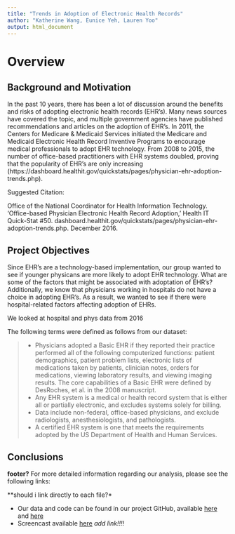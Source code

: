 ```yaml
---
title: "Trends in Adoption of Electronic Health Records"
author: "Katherine Wang, Eunice Yeh, Lauren Yoo"
output: html_document
---
```


# Overview

## Background and Motivation

In the past 10 years, there has been a lot of discussion around the benefits and risks of adopting electronic health records (EHR's). Many news sources have covered the topic, and multiple government agencies have published recommendations and articles on the adoption of EHR's. In 2011, the Centers for Medicare & Medicaid Services initiated the Medicare and Medicaid Electronic Health Record Inventive Programs to encourage medical professionals to adopt EHR technology. From 2008 to 2015, the number of office-based practitioners with EHR systems doubled, proving that the popularity of EHR's are only increasing (https://dashboard.healthit.gov/quickstats/pages/physician-ehr-adoption-trends.php).


Suggested Citation:

Office of the National Coordinator for Health Information Technology. 'Office-based Physician Electronic Health Record Adoption,' Health IT Quick-Stat #50. dashboard.healthit.gov/quickstats/pages/physician-ehr-adoption-trends.php. December 2016.

## Project Objectives

Since EHR's are a technology-based implementation, our group wanted to see if younger physicans are more likely to adopt EHR technology. What are some of the factors that might be associated with adoptation of EHR's? Additionally, we know that physicians working in hospitals do not have a choice in adopting EHR's. As a result, we wanted to see if there were hospital-related factors affecting adoption of EHRs. 

We looked at hospital and phys data from 2016

The following terms were defined as follows from our dataset:

> * Physicians adopted a Basic EHR if they reported their practice performed all of the following computerized functions: patient demographics, patient problem lists, electronic lists of medications taken by patients, clinician notes, orders for medications, viewing laboratory results, and viewing imaging results. The core capabilities of a Basic EHR were defined by DesRoches, et al. in the 2008 manuscript.
> * Any EHR system is a medical or health record system that is either all or partially electronic, and excludes systems solely for billing.
> * Data include non-federal, office-based physicians, and exclude radiologists, anesthesiologists, and pathologists.
> * A certified EHR system is one that meets the requirements adopted by the US Department of Health and Human Services.


## Conclusions

**footer?**
For more detailed information regarding our analysis, please see the following links:

**should i link directly to each file?*

* Our data and code can be found in our project GitHub, available [here](https://euniceyeh.github.io/EHR-Project/work.html) and [here]()
* Screencast available [here]() *add link!!!!*


